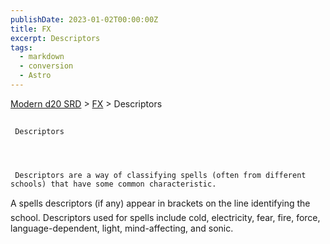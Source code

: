 ```yaml
---
publishDate: 2023-01-02T00:00:00Z
title: FX
excerpt: Descriptors
tags:
  - markdown
  - conversion
  - Astro
---
```


[Modern d20 SRD](/#modernD20) >
[FX](modern-d20-srd-fx-index) > Descriptors

##

     Descriptors




     Descriptors are a way of classifying spells (often from different schools) that have some common characteristic.

A spells descriptors (if any) appear in brackets on the line identifying the school. Descriptors used for spells include cold, electricity, fear, fire, force, language-dependent, light, mind-affecting, and sonic.
